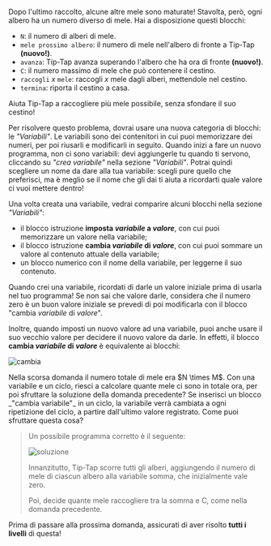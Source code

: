 
Dopo l'ultimo raccolto, alcune altre mele sono maturate! Stavolta, però, ogni albero ha un numero diverso di mele.
Hai a disposizione questi blocchi:

- `N`: il numero di alberi di mele.
- `mele prossimo albero`: il numero di mele nell'albero di fronte a Tip-Tap **(nuovo!)**.
- `avanza`: Tip-Tap avanza superando l'albero che ha ora di fronte **(nuovo!)**.
- `C`: il numero massimo di mele che può contenere il cestino.
- `raccogli` $x$ `mele`: raccogli $x$ mele dagli alberi, mettendole nel cestino.
- `termina`: riporta il cestino a casa.

Aiuta Tip-Tap a raccogliere più mele possibile, senza sfondare il suo cestino!

Per risolvere questo problema, dovrai usare una nuova categoria di blocchi: le _"Variabili"_.
Le variabili sono dei contenitori in cui puoi memorizzare dei numeri, per poi riusarli e modificarli
in seguito. Quando inizi a fare un nuovo programma, non ci sono variabili: devi aggiungerle
tu quando ti servono, cliccando su _"crea variabile"_ nella sezione _"Variabili"_. Potrai quindi
scegliere un nome da dare alla tua variabile: scegli pure quello che preferisci, ma è meglio
se il nome che gli dai ti aiuta a ricordarti quale valore ci vuoi mettere dentro!

Una volta creata una variabile, vedrai comparire alcuni blocchi nella sezione _"Variabili"_:
- il blocco istruzione **imposta _variabile_ a _valore_**, con cui puoi memorizzare un valore nella variabile;
- il blocco istruzione **cambia _variabile_ di _valore_**, con cui puoi sommare un valore al contenuto attuale della variabile;
- un blocco numerico con il nome della variabile, per leggerne il suo contenuto.

Quando crei una variabile, ricordati di darle un valore iniziale prima di usarla nel tuo programma!
Se non sai che valore darle, considera che il numero zero è un buon valore iniziale se prevedi di
poi modificarla con il blocco "cambia _variabile_ di _valore_".

Inoltre, quando imposti un nuovo valore ad una variabile, puoi anche usare il suo vecchio valore
per decidere il nuovo valore da darle. In effetti, il blocco **cambia _variabile_ di _valore_**
è equivalente ai blocchi:

![cambia](cambia.png)

<Hint label="suggerimento 1">
  Nella scorsa domanda il numero totale di mele era $N \times M$.
  Con una variabile e un ciclo, riesci a calcolare quante mele ci sono in totale ora,
  per poi sfruttare la soluzione della domanda precedente?
</Hint>

<Hint label="suggerimento 2">
  Se inserisci un blocco _"cambia variabile"_ in un ciclo, la variabile verrà cambiata a ogni
  ripetizione del ciclo, a partire dall'ultimo valore registrato. Come puoi sfruttare questa cosa?
</Hint>

<Blockly
  toolbox={toolbox}
  customBlocks={customBlocks}
  initialBlocks={initialBlocks}
  testcases={testcases}
  visualizer={Visualizer}
/>

> Un possibile programma corretto è il seguente:
>
> ![soluzione](sol.png)
>
> Innanzitutto, Tip-Tap scorre tutti gli alberi, aggiungendo il numero di mele di ciascun albero alla
> variabile somma, che inizialmente vale zero.
>
> Poi, decide quante mele raccogliere tra la somma e C, come nella domanda precedente.

Prima di passare alla prossima domanda, assicurati di aver risolto **tutti i livelli** di questa!